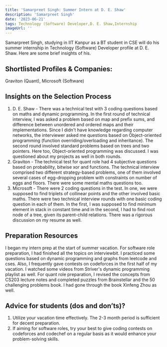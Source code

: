 ---
title: 'Samarpreet Singh: Summer Intern at D. E. Shaw'
description: 'Samarpreet Singh'
date: '2023-06-21'
tags: Technology (Software) Developer,D. E. Shaw,Internship
imageUrl: ''
---

Samarpreet Singh, studying in IIT Kanpur as a BT student in CSE will do
his summer internship in Technology (Software) Developer profile at D. E. Shaw. Here are some brief
insights of his.

## Shortlisted Profiles & Companies:
Graviton (Quant), Microsoft (Software)

## Insights on the Selection Process
1. D. E. Shaw - There was a technical test with 3 coding questions based on maths and dynamic programming. In the first round of technical interview, I was asked a problem based on map and prefix sums, and difference between unordered and ordered maps and their implementations. Since I didn't have knowledge regarding computer networks, the interviewer asked me questions based on Object-oriented programming (function overriding/overloading and inheritance). The second round involved standard problems based on trees and two pointers. Here too, Object-oriented programming was discussed. I was questioned about my projects as well in both rounds. 
2. Graviton - The technical test for quant role had 4 subjective questions based on probability, bitwise xor and functions. The technical interview comprised two different strategy-based problems, one of them involved several cases of egg-dropping problem with constraints on number of eggs and floors. There were some mental maths questions too.
3. Microsoft - There were 2 coding questions in the test. In one, we were supposed to find triplets of collinear points and the other involved basic maths. There were two technical interview rounds with one basic coding question in each of them. In the first, I was supposed to find minimum element in stack in constant time and in the second, I had to find root node of a tree, given its parent-child relations. There was a rigorous discussion on my resume as well.

##  Preparation Resources
I began my intern prep at the start of summer vacation.
For software role preparation, I had finished all the topics on interviewbit. I practiced some questions based on dynamic programming and graphs from leetcode and cses. Also, I frequently gave contests on codeforces in the first half of my vacation. I watched some videos from Striver's dynamic programming playlist as well. 
For quant role preparation, I revised the concepts from CS203 lecture notes and completed puzzles from Brainstellar and the 50 challenging problems book. I had gone through the book Xinfeng Zhou as well.

## Advice for students (dos and don’ts)? 
1. Utilize your vacation time effectively. The 2-3 month period is sufficient for decent preparation.
2. If aiming for software roles, try your best to give coding contests on codeforces and codechef on a regular basis as it would enhance your problem-solving skills.

